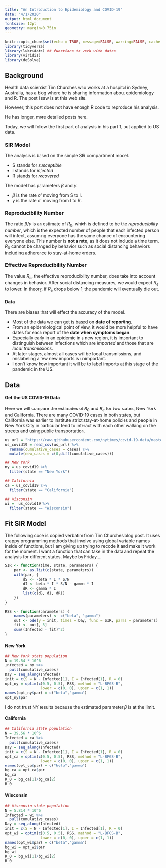 ```yaml
---
title: "An Introduction to Epidemiology and COVID-19"
date: "4/1/2020"
output: html_document
fontsize: 12pt
geometry: margin=0.75in
---
```


```r
knitr::opts_chunk$set(echo = TRUE, message=FALSE, warning=FALSE, cache = TRUE)
library(tidyverse)
library(lubridate) ## functions to work with dates
library(viridis)
library(deSolve)
```

## Background

Health data scientist Tim Churches who works at a hospital in Sydney, Australia,
has a blog where he is sharing information about epidemiology and R. The post I saw is at this web site.

\url{https://www.r-bloggers.com/covid-19-epidemiology-with-r/}

However, this post does not have enough R code to reproduce his analysis.

He has longer, more detailed posts here.

\url{https://timchurches.github.io/blog/}

Today, we will follow the first part of analysis in his part 1,
but applied to US data.

\url{https://timchurches.github.io/blog/posts/2020-02-18-analysing-covid-19-2019-ncov-outbreak-data-with-r-part-1/}

### SIR Model

The analysis is based on the simple SIR compartment model.

- S stands for *susceptible*
- I stands for *infected*
- R stands for *recovered*

The model has parameters $\beta$ and $\gamma$.

- $\beta$ is the rate of moving from S to I.
- $\gamma$ is the rate of moving from I to R.

### Reproducibility Number

The ratio $\beta/\gamma$ is an estimate of $R_0$,
which is defined to be the *reproducibility number*,
which is the expected number of people that each infected person will infect,
assuming everyone has the same chance of encountering everyone else.
This number is **not a rate**, as it does not include a time term.
$R_0$ cannot be changed by behavior such as social distancing behaviors
including adherence to stay-at-home orders.

### Effective Reproducibility Number

The value $R_e$, the effective reproducibility number,
does take into account changes in behavior.
After social distancing measures,
we would expect $R_e$ to lower.
In theory, if $R_e$ drops below 1,
the pandemic will eventually die out.

#### Data

There are biases that will effect the accuracy of the model.

- Most of the data we can get is based on **date of reporting**.
- From an epidemiological point of view, it would be more helpful to have dates for each report of the **date when symptoms began**.
- Especially early in an epidemic in a new region, it is important to distinguish between infections which are *imported* and those that are *local transmissions*.
- At later stages, almost all cases will be local transmissions, and mislabeling a few new imports is unimportant.
- I don't know how important it will be to label imports at this stage of the pandemic in the US.

## Data

#### Get the US COVID-19 Data

Here we will compare the estimates of $R_0$ and $R_e$ for two states,
New York and California.
There are many COVID-19 cases in both states,
but California was earlier to institute strict stay-at-home policies
and people in New York City in particular
tend to interact with each other walking on the streets and using public transportation.

```r
us_url = "https://raw.githubusercontent.com/nytimes/covid-19-data/master/us-states.csv"
us_covid19 = read_csv(us_url) %>% 
  rename(cumulative_cases = cases) %>% 
  mutate(new_cases = c(0,diff(cumulative_cases)))

## New York
ny = us_covid19 %>% 
  filter(state == "New York")

## California
ca = us_covid19 %>% 
  filter(state == "California")

## Wisconsin
wi =  us_covid19 %>% 
  filter(state == "Wisconsin")
```

## Fit SIR Model

The following code is copied verbatim from Tim Churches blog post.
It uses crappy programming methods that involve using global variable names
inside of functions,
but I am giving up trying to recode it and make it work for the moment.
I want a function that can take in the data and repeat the analysis for different states.
Maybe by Friday....

```r
SIR <- function(time, state, parameters) {
    par <- as.list(c(state, parameters))
    with(par, {
        dS <- -beta * I * S/N
        dI <- beta * I * S/N - gamma * I
        dR <- gamma * I
        list(c(dS, dI, dR))
    })
}

RSS <- function(parameters) {
    names(parameters) <- c("beta", "gamma")
    out <- ode(y = init, times = Day, func = SIR, parms = parameters)
    fit <- out[, 3]
    sum((Infected - fit)^2)
}
```

#### New York

```r
## New York state population
N = 19.54 * 10^6
Infected = ny %>% 
  pull(cumulative_cases)
Day = seq_along(Infected)
init = c(S = N - Infected[1], I = Infected[1], R = 0)
opt_ny = optim(c(0.5, 0.5), RSS, method = "L-BFGS-B",
                lower = c(0, 0), upper = c(1, 1))
names(opt_ny$par) = c("beta","gamma")
opt_ny$par
```

I do not trust NY results because the estimated parameter $\beta$ is at the limit.

#### California

```r
## California state population
N = 39.56 * 10^6
Infected = ca %>% 
  pull(cumulative_cases)
Day = seq_along(Infected)
init = c(S = N - Infected[1], I = Infected[1], R = 0)
opt_ca = optim(c(0.5, 0.5), RSS, method = "L-BFGS-B",
                lower = c(0, 0), upper = c(1, 1))
names(opt_ca$par) = c("beta","gamma")
bg_ca = opt_ca$par
bg_ca
R_0 = bg_ca[1]/bg_ca[2]
R_0
```

#### Wisconsin

```r
## Wisconsin state population
N = 5.814 * 10^6
Infected = wi %>% 
  pull(cumulative_cases)
Day = seq_along(Infected)
init = c(S = N - Infected[1], I = Infected[1], R = 0)
opt_wi = optim(c(0.5, 0.5), RSS, method = "L-BFGS-B",
                lower = c(0, 0), upper = c(1, 1))
names(opt_wi$par) = c("beta","gamma")
bg_wi = opt_wi$par
bg_wi
R_0 = bg_wi[1]/bg_wi[2]
R_0
```


